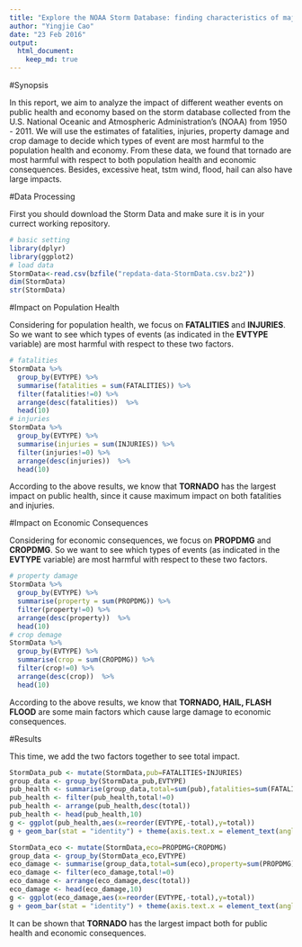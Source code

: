```yaml
---
title: "Explore the NOAA Storm Database: finding characteristics of major storms and weather events in the U.S."
author: "Yingjie Cao"
date: "23 Feb 2016"
output: 
  html_document:
    keep_md: true
---
```


#Synopsis

In this report, we aim to analyze the impact of different weather events on public health and economy based on the storm database collected from the U.S. National Oceanic and Atmospheric Administration's (NOAA) from 1950 - 2011. We will use the estimates of fatalities, injuries, property damage and crop damage to decide which types of event are most harmful to the population health and economy. From these data, we found that tornado are most harmful with respect to both population health and economic consequences. Besides, excessive heat, tstm wind, flood, hail can also have large impacts.

#Data Processing

First you should download the Storm Data and make sure it is in your currect working repository.

```r
# basic setting
library(dplyr)
library(ggplot2)
# load data
StormData<-read.csv(bzfile("repdata-data-StormData.csv.bz2"))
dim(StormData)
str(StormData)
```

#Impact on Population Health

Considering for population health, we focus on **FATALITIES** and **INJURIES**. So we want to see which types of events (as indicated in the **EVTYPE** variable) are most harmful with respect to these two factors.

```r
# fatalities
StormData %>%
  group_by(EVTYPE) %>%
  summarise(fatalities = sum(FATALITIES)) %>%
  filter(fatalities!=0) %>%
  arrange(desc(fatalities))  %>%
  head(10)
# injuries
StormData %>%
  group_by(EVTYPE) %>%
  summarise(injuries = sum(INJURIES)) %>%
  filter(injuries!=0) %>%
  arrange(desc(injuries))  %>%
  head(10)
```

According to the above results, we know that **TORNADO** has the largest impact on public health, since it cause maximum impact on both fatalities and injuries.

#Impact on Economic Consequences

Considering for economic consequences, we focus on **PROPDMG** and **CROPDMG**. So we want to see which types of events (as indicated in the **EVTYPE** variable) are most harmful with respect to these two factors.

```r
# property damage
StormData %>%
  group_by(EVTYPE) %>%
  summarise(property = sum(PROPDMG)) %>%
  filter(property!=0) %>%
  arrange(desc(property))  %>%
  head(10)
# crop demage
StormData %>%
  group_by(EVTYPE) %>%
  summarise(crop = sum(CROPDMG)) %>%
  filter(crop!=0) %>%
  arrange(desc(crop))  %>%
  head(10)
```

According to the above results, we know that **TORNADO, HAIL, FLASH FLOOD** are some main factors which cause large damage to economic consequences.

#Results

This time, we add the two factors together to see total impact. 

```r
StormData_pub <- mutate(StormData,pub=FATALITIES+INJURIES)
group_data <- group_by(StormData_pub,EVTYPE)
pub_health <- summarise(group_data,total=sum(pub),fatalities=sum(FATALITIES),injuries=sum(INJURIES))
pub_health <- filter(pub_health,total!=0)
pub_health <- arrange(pub_health,desc(total))
pub_health <- head(pub_health,10)
g <- ggplot(pub_health,aes(x=reorder(EVTYPE,-total),y=total))
g + geom_bar(stat = "identity") + theme(axis.text.x = element_text(angle = 45, hjust = 1)) + ggtitle("Impact of Major Storms and Weather Events on Public Health") + xlab("Major Storms and Weather Events") + ylab("Total Impact")
```


```r
StormData_eco <- mutate(StormData,eco=PROPDMG+CROPDMG)
group_data <- group_by(StormData_eco,EVTYPE)
eco_damage <- summarise(group_data,total=sum(eco),property=sum(PROPDMG),crop=sum(CROPDMG))
eco_damage <- filter(eco_damage,total!=0)
eco_damage <- arrange(eco_damage,desc(total))
eco_damage <- head(eco_damage,10)
g <- ggplot(eco_damage,aes(x=reorder(EVTYPE,-total),y=total))
g + geom_bar(stat = "identity") + theme(axis.text.x = element_text(angle = 45, hjust = 1)) + ggtitle("Impact of Major Storms and Weather Events on Economic Consequences") + xlab("Major Storms and Weather Events") + ylab("Total Impact")
```

It can be shown that **TORNADO** has the largest impact both for public health and economic consequences.